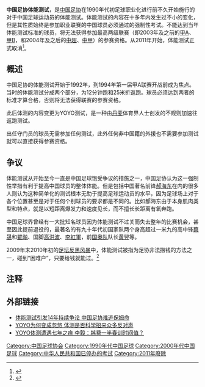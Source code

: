 '''中国足协体能测试'''，是[[中国足协|中国足协]]在1990年代初足球职业化进行前不久开始施行的对于中国足球运动员的体能测试。体能测试的内容在十多年内发生过不小的变化，但是其性质始终是参加职业联赛的中国球员必须通过的强制性考试。不能达到当年体能测试标准的球员，将无法获得参加最高两级联赛（即2003年及之前的[[甲A联赛|甲A]]、[[甲B联赛|甲B]]，和2004年及之后的[[中国足球超级联赛|中超]]、[[中国足球甲级联赛|中甲]]）的参赛资格。从2011年开始，体能测试正式取消<ref>{{Cite web |url=http://sports.sohu.com/20101116/n277672840.shtml |title=足协明年将取消体能测试 俱乐部将加强体能训练 |accessdate=2011-02-07 |archive-date=2019-01-24 |archive-url=https://web.archive.org/web/20190124011425/http://sports.sohu.com/20101116/n277672840.shtml |dead-url=no }}</ref>。

==概述==
中国足协的体能测试开始于1992年，到1994年第一届甲A联赛开战前成为焦点。当时的体能测试分成两个部分，为12分钟跑和25米折返跑。球员必须达到两者的标准才算合格，否则将无法获得联赛的参赛资格。

此后体测的内容变更为YOYO测试，是一种由[[丹麦|丹麦]]体育界人士创发的不规则加速往返跑测试。

出任守门员的球员无需参加任何测试，此外任何非中国籍的外援也不需要参加测试就可以直接获得参赛资格。

==争议==
体能测试从开始至今一直是中国足球饱受争议的措施之一，中国足协认为这一强制性举措有利于提高中国球员的整体体能。但是包括中国著名前锋[[郝海东|郝海东]]在内的很多人则认为这种简单化的测试根本无助于提高足球运动员的水平，因为足球场上对于各个位置甚至是对于任何个别球员的要求都是不同的。比如郝海东由于本身肌肉类型和特点，就是以短距离爆发力和速度见长，而不擅长长距离有氧奔跑。

中国足球界曾经有一大批知名球员因为体能测试不过关而失去整年的比赛机会，甚至因此提前退役的，最著名的有九十年代初国家队两个身高超过一米九的高中锋[[蔡晟|蔡晟]]和[[翟飚|翟飚]]、国脚[[高洪波|高洪波]]、[[李紅軍|李紅軍]]，前[[中国国奥队|国奥队]]队长[[黄翌|黄翌]]等。

2009年末2010年初的[[中国足坛反赌风暴|足坛反黑风暴]]中，体能测试被指为足协非法捞钱的方法之一，碰到“困难户”，只要给钱就能过。<ref>{{cite news|url=http://sports.sina.com.cn/c/2010-01-19/15254798318.shtml|title=陈亦明当反赌先锋大曝足协黑幕:体测是足协捞钱借口|publisher=新闻晚报|date=2010-01-19|accessdate=2010-01-30|archive-date=2019-01-24|archive-url=https://web.archive.org/web/20190124011425/http://sports.sina.com.cn/c/2010-01-19/15254798318.shtml|dead-url=no}}</ref>

==注释==
{{reflist}}

==外部链接==
* [http://news.sports.cn/china/06csl/changwai/2007-01-24/1028606.html 体能测试引发14年持续争论 中国足协难逃保姆命]{{dead link|date=2018年5月 |bot=InternetArchiveBot |fix-attempted=yes }}
* [http://sports.sina.com.cn/j/2007-01-18/15252700745.shtml YOYO为何变成忽悠 体测是否科学招来众多反对声]{{Wayback|url=http://sports.sina.com.cn/j/2007-01-18/15252700745.shtml |date=20160304120110 }}
* [http://sports.sina.com.cn/j/2009-02-14/06224214860.shtml YOYO体测遭遇七年之痒 李毅：耗费一半春训时间值？]{{Wayback|url=http://sports.sina.com.cn/j/2009-02-14/06224214860.shtml |date=20090218222408 }}

[[Category:中国足球协会|Category:中国足球协会]]
[[Category:1990年代中国足球|Category:1990年代中国足球]]
[[Category:2000年代中国足球|Category:2000年代中国足球]]
[[Category:中华人民共和国已停办的考试|Category:中华人民共和国已停办的考试]]
[[Category:2011年廢除|Category:2011年廢除]]